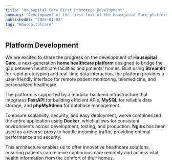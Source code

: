 ---
title: "Housepital Care First Prototype Development"
summary: "Development of the first look of the Housepital Care platform using Streamlit, FastAPI, MySQL, Docker, and Nginx."
publishedAt: "2025-01-02"
tag: "Housepitalcare"
---

## Platform Development

We are excited to share the progress on the development of **Housepital Care**, a next-generation **home healthcare platform** designed to bridge the gap between healthcare facilities and patients' homes. Built using **Streamlit** for rapid prototyping and real-time data interaction, the platform provides a user-friendly interface for remote patient monitoring, telemedicine, and personalized healthcare.

The platform is supported by a modular backend infrastructure that integrates **FastAPI** for building efficient APIs, **MySQL** for reliable data storage, and **phpMyAdmin** for database management.

To ensure scalability, security, and easy deployment, we've containerized the entire application using **Docker**, which allows for consistent environments across development, testing, and production. **Nginx** has been used as a reverse proxy to handle incoming traffic, providing optimal performance and security.

This architecture enables us to offer innovative healthcare solutions, ensuring patients can receive continuous care remotely and access vital health information from the comfort of their homes.
